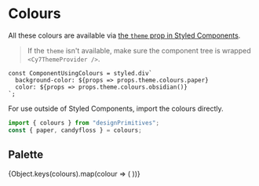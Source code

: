 
<Meta title="Primitives | Colours" />

# Colours

All these colours are available via [the `theme` prop in Styled Components](https://www.styled-components.com/docs/advanced#theming).

> If the `theme` isn't available, make sure the component tree is wrapped `<Cy7ThemeProvider />`.

```
const ComponentUsingColours = styled.div`
  background-color: ${props => props.theme.colours.paper}
  color: ${props => props.theme.colours.obsidian()}
`;
```

For use outside of Styled Components, import the colours directly.

```js
import { colours } from "designPrimitives";
const { paper, candyfloss } = colours;
```

## Palette

<Preview>
  <Story name="Palette">
    <SwatchGroup>
      {Object.keys(colours).map(colour => (
        <ColourSwatch colour={colours[colour]()} name={colour} />
      ))}
    </SwatchGroup>
  </Story>
</Preview>

